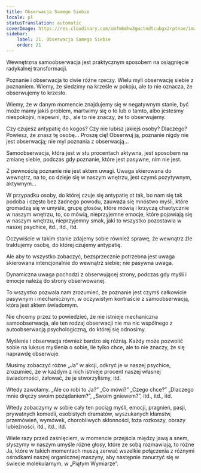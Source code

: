 ```yaml
---
title: Obserwacja Samego Siebie
locale: pl
statusTranslation: automatic
coverImage: https://res.cloudinary.com/xmfm6mhw3gwctndtcubgx2rptnae/image/upload/v1740468922/small_cover_tratado_de_psicologia_revolucionaria_a4c0dca4e0.webp
sidebar:
    label: 21. Obserwacja Samego Siebie
    order: 21
---
```

Wewnętrzna samoobserwacja jest praktycznym sposobem na osiągnięcie radykalnej transformacji.

Poznanie i obserwacja to dwie różne rzeczy. Wielu myli obserwację siebie z poznaniem. Wiemy, że siedzimy na krześle w pokoju, ale to nie oznacza, że obserwujemy to krzesło.

Wiemy, że w danym momencie znajdujemy się w negatywnym stanie, być może mamy jakiś problem, martwimy się o to lub o tamto, albo jesteśmy niespokojni, niepewni, itp., ale to nie znaczy, że to obserwujemy.

Czy czujesz antypatię do kogoś? Czy nie lubisz jakiejś osoby? Dlaczego? Powiesz, że znasz tę osobę… Proszę cię! Obserwuj ją, poznanie nigdy nie jest obserwacją; nie myl poznania z obserwacją…

Samoobserwacja, która jest w stu procentach aktywna, jest sposobem na zmianę siebie, podczas gdy poznanie, które jest pasywne, nim nie jest.

Z pewnością poznanie nie jest aktem uwagi. Uwaga skierowana do wewnątrz, na to, co dzieje się w naszym wnętrzu, jest czymś pozytywnym, aktywnym...

W przypadku osoby, do której czuje się antypatię ot tak, bo nam się tak podoba i często bez żadnego powodu, zauważa się mnóstwo myśli, które gromadzą się w umyśle, grupę głosów, które mówią i krzyczą chaotycznie w naszym wnętrzu, to, co mówią, nieprzyjemne emocje, które pojawiają się w naszym wnętrzu, nieprzyjemny smak, jaki to wszystko pozostawia w naszej psychice, itd., itd., itd.

Oczywiście w takim stanie zdajemy sobie również sprawę, że wewnątrz źle traktujemy osobę, do której czujemy antypatię.

Ale aby to wszystko zobaczyć, bezsprzecznie potrzebna jest uwaga skierowana intencjonalnie do wewnątrz siebie; nie pasywna uwaga.

Dynamiczna uwaga pochodzi z obserwującej strony, podczas gdy myśli i emocje należą do strony obserwowanej.

To wszystko pozwala nam zrozumieć, że poznanie jest czymś całkowicie pasywnym i mechanicznym, w oczywistym kontraście z samoobserwacją, która jest aktem świadomym.

Nie chcemy przez to powiedzieć, że nie istnieje mechaniczna samoobserwacja, ale ten rodzaj obserwacji nie ma nic wspólnego z autoobserwacją psychologiczną, do której się odnosimy.

Myślenie i obserwacja również bardzo się różnią. Każdy może pozwolić sobie na luksus myślenia o sobie, ile tylko chce, ale to nie znaczy, że się naprawdę obserwuje.

Musimy zobaczyć różne „Ja” w akcji, odkryć je w naszej psychice, zrozumieć, że w każdym z nich istnieje procent naszej własnej świadomości, żałować, że je stworzyliśmy, itd.

Wtedy zawołamy. „Ale co robi to Ja?” „Co mówi?” „Czego chce?” „Dlaczego mnie dręczy swoim pożądaniem?”, „Swoim gniewem?”, itd., itd., itd.

Wtedy zobaczymy w sobie cały ten pociąg myśli, emocji, pragnień, pasji, prywatnych komedii, osobistych dramatów, wyszukanych kłamstw, przemówień, wymówek, chorobliwych skłonności, łoża rozkoszy, obrazy lubieżności, itd., itd., itd.

Wiele razy przed zaśnięciem, w momencie przejścia między jawą a snem, słyszymy w naszym umyśle różne głosy, które ze sobą rozmawiają, to różne Ja, które w takich momentach muszą zerwać wszelkie połączenia z różnymi ośrodkami naszej organicznej maszyny, aby następnie zanurzyć się w świecie molekularnym, w „Piątym Wymiarze”.

